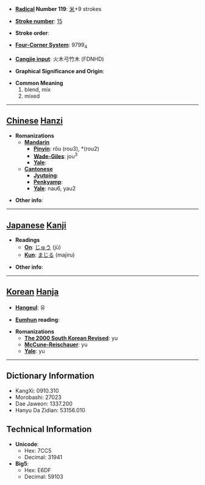 * '''[[Wiktionary:Chinese radical index| Radical]] Number 119''': [[Wiktionary:Chinese radical index 米|米]]+9 strokes

* '''[[Wiktionary:Chinese total strokes index|Stroke number]]''': [[Wiktionary:Chinese total strokes index 15|15]]

* '''Stroke order''': 

* '''[[Wiktionary:Chinese four corner index|Four-Corner System]]''': 9799<sub>4</sub>

* '''[[Wiktionary:Chinese Cangjie index|Cangjie input]]''': 火木弓竹木 (FDNHD)

* '''Graphical Significance and Origin''': 

* '''Common Meaning'''
*#blend, mix
*# mixed


----

== [[Chinese]] [[Hanzi]] ==

* '''Romanizations'''
** '''[[Mandarin]]'''
*** '''[[Pinyin]]''': rǒu (rou3), *(rou2)
*** '''[[Wade-Giles]]''': jou<sup>3</sup>
*** '''[[Yale]]''': 
** '''[[Cantonese]]'''
*** '''[[Jyutping]]''':
*** '''[[Penkyamp]]''': 
*** '''[[Yale]]''': nau6, yau2

* '''Other info''': 

----

== [[Japanese]] [[Kanji]] ==

* '''Readings'''
** '''[[On]]''': [[じゅう]] (jū)
** '''[[Kun]]''': [[まじる]] (majiru)

* '''Other info''':  

----

== [[Korean]] [[Hanja]] ==

* '''[[Hangeul]]''': 유

* '''[[Eumhun]] reading''': 

* '''Romanizations'''
** '''[[The 2000 South Korean Revised Romanization|The 2000 South Korean Revised]]''': yu
** '''[[McCune-Reischauer]]''': yu
** '''[[Yale]]''': yu

----

== Dictionary Information ==

* KangXi: 0910.310
* Morobashi: 27023
* Dae Jaweon: 1337.200
* Hanyu Da Zidian: 53156.010

== Technical Information ==

* '''Unicode''':
** Hex: 7CC5
** Decimal: 31941
* '''Big5''':
** Hex: E6DF
** Decimal: 59103